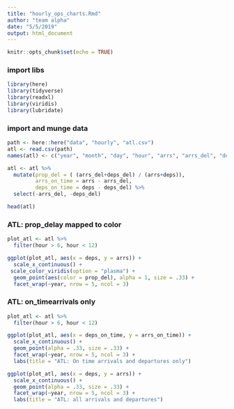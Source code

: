 ```yaml
---
title: "hourly_ops_charts.Rmd"
author: "team alpha"
date: "5/5/2019"
output: html_document
---
```


```r
knitr::opts_chunk$set(echo = TRUE)
```

### import libs
```r
library(here)
library(tidyverse)
library(readxl)
library(viridis)
library(lubridate)
```

### import and munge data
```r
path <- here::here("data", "hourly", "atl.csv")
atl <- read.csv(path)
names(atl) <- c("year", "month", "day", "hour", "arrs", "arrs_del", "deps", "deps_del")

atl <- atl %>%
  mutate(prop_del = ( (arrs_del+deps_del) / (arrs+deps)), 
         arrs_on_time = arrs - arrs_del, 
         deps_on_time = deps - deps_del) %>%
  select(-arrs_del, -deps_del)

head(atl)
```

### ATL: prop_delay mapped to color
```r
plot_atl <- atl %>%
  filter(hour > 6, hour < 12) 

ggplot(plot_atl, aes(x = deps, y = arrs)) +
  scale_x_continuous() +
 scale_color_viridis(option = "plasma") +
  geom_point(aes(color = prop_del), alpha = 1, size = .33) +
  facet_wrap(~year, nrow = 5, ncol = 3)
```

### ATL: on_timearrivals only
```r
plot_atl <- atl %>%
  filter(hour > 6, hour < 12) 

ggplot(plot_atl, aes(x = deps_on_time, y = arrs_on_time)) +
  scale_x_continuous() +
  geom_point(alpha = .33, size = .33) +
  facet_wrap(~year, nrow = 5, ncol = 3) +
  labs(title = "ATL: On time arrivals and departures only")

ggplot(plot_atl, aes(x = deps, y = arrs)) +
  scale_x_continuous() +
  geom_point(alpha = .33, size = .33) +
  facet_wrap(~year, nrow = 5, ncol = 3) +
  labs(title = "ATL: all arrivals and departures")
```